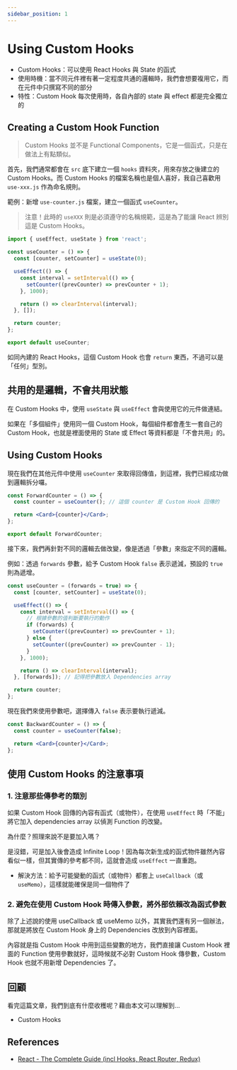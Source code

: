 ```yaml
---
sidebar_position: 1
---
```


# Using Custom Hooks

- Custom Hooks：可以使用 React Hooks 與 State 的函式
- 使用時機：當不同元件裡有著一定程度共通的邏輯時，我們會想要複用它，而在元件中只撰寫不同的部分
- 特性：Custom Hook 每次使用時，各自內部的 state 與 effect 都是完全獨立的

## Creating a Custom Hook Function

> Custom Hooks 並不是 Functional Components，它是一個函式，只是在做法上有點類似。

首先，我們通常都會在 `src` 底下建立一個 `hooks` 資料夾，用來存放之後建立的 Custom Hooks。而 Custom Hooks 的檔案名稱也是個人喜好，我自己喜歡用 `use-xxx.js` 作為命名規則。

範例：新增 `use-counter.js` 檔案，建立一個函式 `useCounter`。

> 注意！此時的 `useXXX` 則是必須遵守的名稱規範，這是為了能讓 React 辨別這是 Custom Hooks。

```jsx
import { useEffect, useState } from 'react';

const useCounter = () => {
  const [counter, setCounter] = useState(0);

  useEffect(() => {
    const interval = setInterval(() => {
      setCounter((prevCounter) => prevCounter + 1);
    }, 1000);

    return () => clearInterval(interval);
  }, []);

  return counter;
};

export default useCounter;
```

如同內建的 React Hooks，這個 Custom Hook 也會 `return` 東西，不過可以是「任何」型別。

## 共用的是邏輯，不會共用狀態

在 Custom Hooks 中，使用 `useState` 與 `useEffect` 會與使用它的元件做連結。

如果在「多個組件」使用同一個 Custom Hook，每個組件都會產生一套自己的 Custom Hook，也就是裡面使用的 State 或 Effect 等資料都是「不會共用」的。

## Using Custom Hooks

現在我們在其他元件中使用 `useCounter` 來取得回傳值，到這裡，我們已經成功做到邏輯拆分囉。

```jsx
const ForwardCounter = () => {
  const counter = useCounter(); // 這個 counter 是 Custom Hook 回傳的

  return <Card>{counter}</Card>;
};

export default ForwardCounter;
```

接下來，我們再針對不同的邏輯去做改變，像是透過「參數」來指定不同的邏輯。

例如：透過 `forwards` 參數，給予 Custom Hook `false` 表示遞減，預設的 `true` 則為遞增。

```jsx
const useCounter = (forwards = true) => {
  const [counter, setCounter] = useState(0);

  useEffect(() => {
    const interval = setInterval(() => {
      // 根據參數的值判斷要執行的動作
      if (forwards) {
        setCounter((prevCounter) => prevCounter + 1);
      } else {
        setCounter((prevCounter) => prevCounter - 1);
      }
    }, 1000);

    return () => clearInterval(interval);
  }, [forwards]); // 記得把參數放入 Dependencies array

  return counter;
};
```

現在我們來使用參數吧，選擇傳入 `false` 表示要執行遞減。

```jsx
const BackwardCounter = () => {
  const counter = useCounter(false);

  return <Card>{counter}</Card>;
};
```

## 使用 Custom Hooks 的注意事項

### 1. 注意那些傳參考的類別

如果 Custom Hook 回傳的內容有函式（或物件），在使用 `useEffect` 時「不能」將它加入 dependencies array 以偵測 Function 的改變。

為什麼？照理來說不是要加入嗎？

是沒錯，可是加入後會造成 Infinite Loop！因為每次新生成的函式物件雖然內容看似一樣，但其實傳的參考都不同，這就會造成 `useEffect` 一直重跑。

- 解決方法：給予可能變動的函式（或物件）都套上 `useCallback`（或 `useMemo`），這樣就能確保是同一個物件了

### 2. 避免在使用 Custom Hook 時傳入參數，將外部依賴改為函式參數

除了上述說的使用 useCallback 或 useMemo 以外，其實我們還有另一個辦法，那就是將放在 Custom Hook 身上的 Dependencies 改放到內容裡面。

內容就是指 Custom Hook 中用到這些變數的地方，我們直接讓 Custom Hook 裡面的 Function 使用參數就好，這時候就不必對 Custom Hook 傳參數，Custom Hook 也就不用新增 Dependencies 了。

## 回顧

看完這篇文章，我們到底有什麼收穫呢？藉由本文可以理解到…

- Custom Hooks

## References

- [React - The Complete Guide (incl Hooks, React Router, Redux)](https://www.udemy.com/course/react-the-complete-guide-incl-redux/)
